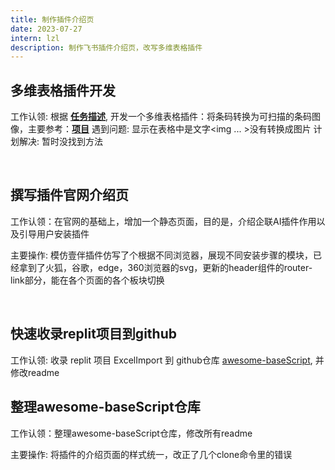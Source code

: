 ```yaml
---
title: 制作插件介绍页
date: 2023-07-27
intern: lzl
description: 制作飞书插件介绍页，改写多维表格插件
---
```


## 多维表格插件开发
工作认领: 根据 [**任务描述**](https://bytedance.feishu.cn/record/1sfvvckjVDPV6DfKJJWfcQkc3), 开发一个多维表格插件：将条码转换为可扫描的条码图像，主要参考：[**项目**](https://lindell.me/JsBarcode/)
遇到问题: 显示在表格中是文字<img ... >没有转换成图片
计划解决: 暂时没找到方法

<br/>

## 撰写插件官网介绍页
工作认领：在官网的基础上，增加一个静态页面，目的是，介绍企联AI插件作用以及引导用户安装插件

主要操作: 模仿壹伴插件仿写了个根据不同浏览器，展现不同安装步骤的模块，已经拿到了火狐，谷歌，edge，360浏览器的svg，更新的header组件的router-link部分，能在各个页面的各个板块切换

<br/>

## 快速收录replit项目到github
工作认领: 收录 replit 项目 ExcelImport 到 github仓库 [awesome-baseScript](https://github.com/ConnectAI-E/Awesome-BaseScript), 并修改readme

## 整理awesome-baseScript仓库
工作认领：整理awesome-baseScript仓库，修改所有readme

主要操作: 将插件的介绍页面的样式统一，改正了几个clone命令里的错误




